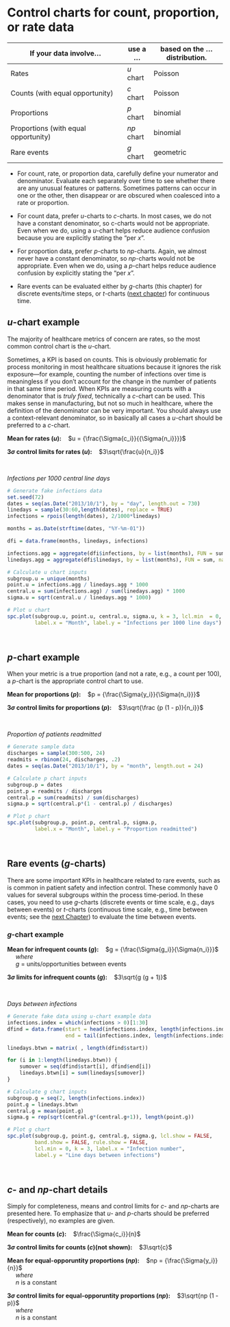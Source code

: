 # Control charts for count, proportion, or rate data {#attribute}

| If your data involve... | use a ... | based on the ... distribution. | 
| -------------------------------------- | --------- | ------------------------ | 
| Rates  | *u* chart | Poisson | 
| Counts (with equal opportunity) | *c* chart | Poisson |
| Proportions  | *p* chart | binomial |
| Proportions (with equal opportunity) | *np* chart | binomial | 
| Rare events | *g* chart | geometric | 

- For count, rate, or proportion data, carefully define your numerator and denominator. Evaluate each separately over time to see whether there are any unusual features or patterns. Sometimes patterns can occur in one or the other, then disappear or are obscured when coalesced into a rate or proportion.  

- For count data, prefer *u*-charts to *c*-charts. In most cases, we do not have a constant denominator, so c-charts would not be appropriate. Even when we do, using a *u*-chart helps reduce audience confusion because you are explicitly stating the "per *x*".    

- For proportion data, prefer *p*-charts to *np*-charts. Again, we almost never have a constant denominator, so *np*-charts would not be appropriate. Even when we do, using a *p*-chart helps reduce audience confusion by explicitly stating the "per *x*".   

- Rare events can be evaluated either by *g*-charts (this chapter) for discrete events/time steps, or *t*-charts ([next chapter](#tchart)) for continuous time.   

## *u*-chart example

The majority of healthcare metrics of concern are rates, so the most common control chart is the *u*-chart.  

Sometimes, a KPI is based on counts. This is obviously problematic for process monitoring in most healthcare situations because it ignores the risk exposure---for example, counting the number of infections over time is meaningless if you don't account for the change in the number of patients in that same time period. When KPIs are measuring counts with a denominator that is *truly fixed*, technically a *c*-chart can be used. This makes sense in manufacturing, but not so much in healthcare, where the definition of the denominator can be very important. You should always use a context-relevant denominator, so in basically all cases a *u*-chart should be preferred to a *c*-chart.    

**Mean for rates (*u*):** &nbsp;&nbsp; $u = {\frac{\Sigma{c_i}}{{\Sigma{n_i}}}}$

**3$\sigma$ control limits for rates (*u*):** &nbsp;&nbsp; $3\sqrt{\frac{u}{n_i}}$   

<br/>  

*Infections per 1000 central line days*   

``` r
# Generate fake infections data
set.seed(72)
dates = seq(as.Date("2013/10/1"), by = "day", length.out = 730)
linedays = sample(30:60,length(dates), replace = TRUE)
infections = rpois(length(dates), 2/1000*linedays)

months = as.Date(strftime(dates, "%Y-%m-01"))

dfi = data.frame(months, linedays, infections)

infections.agg = aggregate(dfi$infections, by = list(months), FUN = sum, na.rm = TRUE)$x
linedays.agg = aggregate(dfi$linedays, by = list(months), FUN = sum, na.rm = TRUE)$x

# Calculate u chart inputs
subgroup.u = unique(months)
point.u = infections.agg / linedays.agg * 1000
central.u = sum(infections.agg) / sum(linedays.agg) * 1000
sigma.u = sqrt(central.u / linedays.agg * 1000)
```
```r
# Plot u chart
spc.plot(subgroup.u, point.u, central.u, sigma.u, k = 3, lcl.min  = 0,
         label.x = "Month", label.y = "Infections per 1000 line days")
```


<br/>  

## *p*-chart example

When your metric is a true proportion (and not a rate, e.g., a count per 100), a *p*-chart is the appropriate control chart to use.  

**Mean for proportions (*p*):** &nbsp;&nbsp; $p = {\frac{\Sigma{y_i}}{\Sigma{n_i}}}$

**3$\sigma$ control limits for proportions (*p*):** &nbsp;&nbsp; $3\sqrt{\frac {p (1 - p)}{n_i}}$  

<br/>  

*Proportion of patients readmitted*  

``` r
# Generate sample data
discharges = sample(300:500, 24)
readmits = rbinom(24, discharges, .2)
dates = seq(as.Date("2013/10/1"), by = "month", length.out = 24)

# Calculate p chart inputs
subgroup.p = dates
point.p = readmits / discharges
central.p = sum(readmits) / sum(discharges)
sigma.p = sqrt(central.p*(1 - central.p) / discharges)

# Plot p chart
spc.plot(subgroup.p, point.p, central.p, sigma.p,
         label.x = "Month", label.y = "Proportion readmitted")
```

<br/>  

## Rare events (*g*-charts) {#gchart}

There are some important KPIs in healthcare related to rare events, such as is common in patient safety and infection control. These commonly have 0 values for several subgroups within the process time-period. In these cases, you need to use *g*-charts (discrete events or time scale, e.g., days between events) or *t*-charts (continuous time scale, e.g., time between events; see the [next Chapter](#tchart)) to evaluate the time between events.  

### *g*-chart example

**Mean for infrequent counts (*g*):** &nbsp;&nbsp; $g = {\frac{\Sigma{g_i}}{\Sigma{n_i}}}$
&nbsp;&nbsp;&nbsp;&nbsp; *where*  
&nbsp;&nbsp;&nbsp;&nbsp; $g$ = units/opportunities between events    

**3$\sigma$ limits for infrequent counts (*g*):** &nbsp;&nbsp; $3\sqrt{g (g + 1)}$    

<br/>  

*Days between infections*    
 
``` r
# Generate fake data using u-chart example data
infections.index = which(infections > 0)[1:30]
dfind = data.frame(start = head(infections.index, length(infections.index) - 1) + 1, 
                   end = tail(infections.index, length(infections.index) - 1))

linedays.btwn = matrix( , length(dfind$start))

for (i in 1:length(linedays.btwn)) {
    sumover = seq(dfind$start[i], dfind$end[i])
    linedays.btwn[i] = sum(linedays[sumover])
}

# Calculate g chart inputs
subgroup.g = seq(2, length(infections.index))
point.g = linedays.btwn
central.g = mean(point.g)
sigma.g = rep(sqrt(central.g*(central.g+1)), length(point.g))
```

```r
# Plot g chart
spc.plot(subgroup.g, point.g, central.g, sigma.g, lcl.show = FALSE, 
         band.show = FALSE, rule.show = FALSE,
         lcl.min = 0, k = 3, label.x = "Infection number",
         label.y = "Line days between infections")
```

<br/>   


## *c*- and *np*-chart details  

Simply for completeness, means and control limits for *c*- and *np*-charts are presented here. To emphasize that *u*- and *p*-charts should be preferred (respectively), no examples are given.    

**Mean for counts (*c*):** &nbsp;&nbsp; $\frac{\Sigma{c_i}}{n}$

**3$\sigma$ control limits for counts (*c*)(not shown):** &nbsp;&nbsp; $3\sqrt{c}$   

**Mean for equal-opporuntity proportions (*np*):** &nbsp;&nbsp; $np = {\frac{\Sigma{y_i}}{n}}$  
&nbsp;&nbsp;&nbsp;&nbsp; *where*  
&nbsp;&nbsp;&nbsp;&nbsp; $n$ is a constant  

**3$\sigma$ control limits for equal-opporuntity proportions (*np*):** &nbsp;&nbsp; $3\sqrt{np (1 - p)}$  
&nbsp;&nbsp;&nbsp;&nbsp; *where*  
&nbsp;&nbsp;&nbsp;&nbsp; $n$ is a constant  
